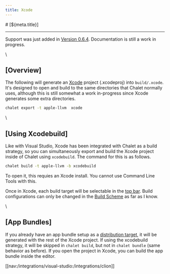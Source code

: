```yaml
---
title: Xcode
---
```


<PageCategory id="ides" />
# [${meta.title}]

---

Support was just added in [Version 0.6.4](/download/v0.6.4). Documentation is still a work in progress.

\\

## [Overview]

The following will generate an [Xcode](https://developer.apple.com/xcode) project (.xcodeproj) into `build/.xcode`. It's designed to open and build to the same directories that Chalet normally uses, although this is still somewhat a work in-progress since Xcode generates some extra directories.

```bash
chalet export -t apple-llvm  xcode
```

\\

## [Using Xcodebuild]

Like with Visual Studio, Xcode has been integrated with Chalet as a build strategy, so you can simultaneously export and build the Xcode project inside of Chalet using `xcodebuild`. The command for this is as follows.

```bash
chalet build -t apple-llvm -b xcodebuild
```

To open it, this requies an Xcode install. You cannot use Command Line Tools with this.

Once in Xcode, each build target will be selectable in the [top bar](https://developer.apple.com/documentation/xcode/configuring-a-new-target-in-your-project). Build configurations can only be changed in the [Build Scheme](https://developer.apple.com/documentation/xcode/customizing-the-build-schemes-for-a-project) as far as I know. 

\\


## [App Bundles]

If you already have an app bundle setup as a [distribution target](/docs/describing-the-distribution?id=mac-os-bundles), it will be generated with the rest of the Xcode project. If using the xcodebuild strategy, it will be skipped in `chalet build`, but not in `chalet bundle` (same behavior as before). If you open the project in Xcode, you can build the app bundle inside the editor.


[[nav:/integrations/visual-studio:/integrations/clion]]
